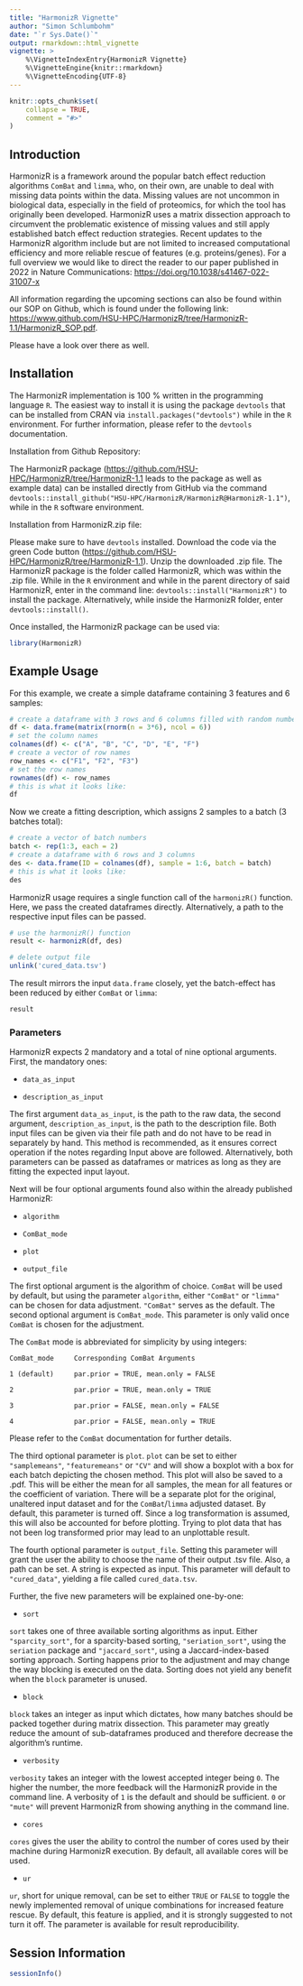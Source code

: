 ---
title: "HarmonizR Vignette"
author: "Simon Schlumbohm"
date: "`r Sys.Date()`"
output: rmarkdown::html_vignette
vignette: >
    %\VignetteIndexEntry{HarmonizR Vignette}
    %\VignetteEngine{knitr::rmarkdown}
    %\VignetteEncoding{UTF-8}
---

```{r, include = FALSE}
knitr::opts_chunk$set(
    collapse = TRUE,
    comment = "#>"
)
```


## Introduction

HarmonizR is a framework around the popular batch effect reduction algorithms
`ComBat` and `limma`, who, on their own, are unable to deal with missing data
points within the data. Missing values are not uncommon in biological data,
especially in the field of proteomics, for which the tool has originally been
developed. HarmonizR uses a matrix dissection approach to circumvent the
problematic existence of missing values and still apply established batch effect
reduction strategies. Recent updates to the HarmonizR algorithm include but are
not limited to increased computational efficiency and more reliable rescue of
features (e.g. proteins/genes). For a full overview we would like to direct the
reader to our paper published in 2022 in Nature Communications: 
<https://doi.org/10.1038/s41467-022-31007-x>

All information regarding the upcoming sections can also be found within our
SOP on Github, which is found under the following link:
<https://www.github.com/HSU-HPC/HarmonizR/tree/HarmonizR-1.1/HarmonizR_SOP.pdf>.

Please have a look over there as well.


## Installation

The HarmonizR implementation is 100 % written in the programming language `R`.
The easiest way to install it is using the package `devtools` that can be 
installed from CRAN via `install.packages("devtools")` while in the `R` 
environment. For further information, please refer to the `devtools`
documentation.

Installation from Github Repository:

The HarmonizR package 
(<https://github.com/HSU-HPC/HarmonizR/tree/HarmonizR-1.1> leads to the package
as well as example data) can be installed directly from GitHub via the command `devtools::install_github("HSU-HPC/HarmonizR/HarmonizR@HarmonizR-1.1")`, while
in the `R` software environment.

Installation from HarmonizR.zip file:

Please make sure to have `devtools` installed. Download the code via the green
Code button (<https://github.com/HSU-HPC/HarmonizR/tree/HarmonizR-1.1>). Unzip
the downloaded .zip file. The HarmonizR package is the folder called HarmonizR,
which was within the .zip file. While in the `R` environment and while in the
parent directory of said HarmonizR, enter in the command line:
`devtools::install("HarmonizR")` to install the package. Alternatively, while
inside the HarmonizR folder, enter `devtools::install()`.

Once installed, the HarmonizR package can be used via:

```{r setup}
library(HarmonizR)
```


## Example Usage

For this example, we create a simple dataframe containing 3 features and 6 
samples:

```{r}
# create a dataframe with 3 rows and 6 columns filled with random numbers
df <- data.frame(matrix(rnorm(n = 3*6), ncol = 6))
# set the column names
colnames(df) <- c("A", "B", "C", "D", "E", "F")
# create a vector of row names
row_names <- c("F1", "F2", "F3")
# set the row names
rownames(df) <- row_names
# this is what it looks like:
df
```

Now we create a fitting description, which assigns 2 samples to a batch
(3 batches total):

```{r}
# create a vector of batch numbers
batch <- rep(1:3, each = 2)
# create a dataframe with 6 rows and 3 columns
des <- data.frame(ID = colnames(df), sample = 1:6, batch = batch)
# this is what it looks like:
des
```

HarmonizR usage requires a single function call of the `harmonizR()` function.
Here, we pass the created dataframes directly. Alternatively, a path to the
respective input files can be passed.

```{r}
# use the harmonizR() function
result <- harmonizR(df, des)

# delete output file
unlink('cured_data.tsv')
```

The result mirrors the input `data.frame` closely, yet the batch-effect
has been reduced by either `ComBat` or `limma`:

```{r}
result
```

### Parameters

HarmonizR expects 2 mandatory and a total of nine optional arguments. 
First, the mandatory ones:

-	`data_as_input`

-	`description_as_input`

The first argument `data_as_input`, is the path to the raw data, the second 
argument, `description_as_input`, is the path to the description file. Both 
input files can be given via their file path and do not have to be read in 
separately by hand. This method is recommended, as it ensures correct operation
if the notes regarding Input above are followed. Alternatively, both parameters
can be passed as dataframes or matrices as long as they are fitting the expected
input layout.

Next will be four optional arguments found also within the already published
HarmonizR:

-	`algorithm`

-	`ComBat_mode`

-	`plot`

-	`output_file`

The first optional argument is the algorithm of choice. `ComBat` will be used 
by default, but using the parameter `algorithm`, either `"ComBat"` or `"limma"`
can be chosen for data adjustment. `"ComBat"` serves as the default. The second
optional argument is `ComBat_mode`. This parameter is only valid once 
`ComBat` is chosen for the adjustment.

The `ComBat` mode is abbreviated for simplicity by using integers:

```
ComBat_mode     Corresponding ComBat Arguments

1 (default)     par.prior = TRUE, mean.only = FALSE

2               par.prior = TRUE, mean.only = TRUE

3               par.prior = FALSE, mean.only = FALSE

4               par.prior = FALSE, mean.only = TRUE
```

Please refer to the `ComBat` documentation for further details.

The third optional parameter is `plot`. `plot` can be set to either
`"samplemeans"`, `"featuremeans"` or `"CV"` and will show a boxplot with a box
for each batch depicting the chosen method. This plot will also be saved to a
.pdf. This will be either the mean for all samples, the mean for all features
or the coefficient of variation. There will be a separate plot for the original,
unaltered input dataset and for the `ComBat`/`limma` adjusted dataset. By
default, this parameter is turned off. Since a log transformation is assumed,
this will also be accounted for before plotting. Trying to plot data that has
not been log transformed prior may lead to an unplottable result. 

The fourth optional parameter is `output_file`. Setting this parameter will
grant the user the ability to choose the name of their output .tsv file. Also,
a path can be set. A string is expected as input. This parameter will default to
`"cured_data"`, yielding a file called `cured_data.tsv`.

Further, the five new parameters will be explained one-by-one:

-	`sort`

`sort` takes one of three available sorting algorithms as input. Either 
`"sparcity_sort"`, for a sparcity-based sorting, `"seriation_sort"`, using the
`seriation` package and `"jaccard_sort"`, using a Jaccard-index-based sorting
approach. Sorting happens prior to the adjustment and may change the way
blocking is executed on the data. Sorting does not yield any benefit when the
`block` parameter is unused.

-	`block`

`block` takes an integer as input which dictates, how many batches should be
packed together during matrix dissection. This parameter may greatly reduce
the amount of sub-dataframes produced and therefore decrease the algorithm’s
runtime.

-	`verbosity`

`verbosity` takes an integer with the lowest accepted integer being `0`. The
higher the number, the more feedback will the HarmonizR provide in the
command line. A verbosity of `1` is the default and should be sufficient. `0` or
`"mute"` will prevent HarmonizR from showing anything in the command line.

-	`cores`

`cores` gives the user the ability to control the number of cores used by their
machine during HarmonizR execution. By default, all available cores will be
used.

-	`ur`

`ur`, short for unique removal, can be set to either `TRUE` or `FALSE` to
toggle the newly implemented removal of unique combinations for increased
feature rescue. By default, this feature is applied, and it is strongly
suggested to not turn it off. The parameter is available for result
reproducibility.


## Session Information

```{r}
sessionInfo()
```